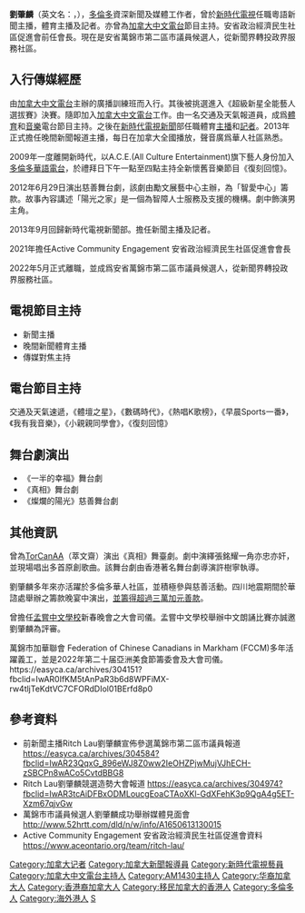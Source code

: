 {{Copy edit|time=2021-05-24T06:38:13+00:00}}
{{主播資訊
| 姓名 = 劉肇麟
| 類型 = 新聞主播
| 圖片 = Ritch_Lau.png
| 圖片尺寸 = 
| 圖片簡介 = 
| 原名 = 
| 外文名 = 
| 外文 = 
| 羅馬拼音 = 
| 英文名 = Ritch Siu Lun Lau
| 綽號 = 
| 其他藝名 = 
| 國籍 = {{CAN}}
| 永久居留權 = 
| 民族 =
| 籍貫 =
| 出生日期 = 
| 出生地點 =  
| 逝世日期 =  
| 逝世地點 = 
| 職業 = 電台節目主持（2005－2009年）|體育主播（2007－2009年）| 新聞主播（2013－2022年）| 傳媒對焦節目主持（2021－2022年）
| 語言 = [[廣東話|廣東話]]，[[普通話|普通話]]，[[英語|英語]]
| 學歷 = [[多倫多大學|多倫多大學]]心理健康科學榮譽學士
| 宗教信仰 = [[基督教|基督教]]
| 婚姻狀況 = 已婚
| 配偶 = 
| 音樂類型 = 
| 演奏樂器 = 
| 出身地 = 
| 出道作 = 
| 活躍年代 = 2005年至今
| 網站 = ritchlau.ca
| 過去演出節目 = 《[[新聞報道|新聞報道]]》<br>《加國大事回顧》<br>《傳媒對焦》
}}

'''劉肇麟'''（英文名：{{lang|en|Ritch Siu Lun Lau}}，{{bd|1986年|1月21日|||L刘}}），[[多倫多|多倫多]]資深新聞及媒體工作者，曾於[[新時代電視|新時代電視]]任職粵語新聞主播，體育主播及記者。亦曾為[[加拿大中文電台|加拿大中文電台]]節目主持。安省政治經濟民生社區促進會前任會長。現在是安省萬錦市第二區市議員候選人，從新聞界轉投政界服務社區。

== 入行傳媒經歷 == 

由[[加拿大中文電台|加拿大中文電台]]主辦的廣播訓練班而入行。其後被挑選進入《超級新星全能藝人選拔賽》決賽。隨即加入[[加拿大中文電台|加拿大中文電台]]工作。由一名交通及天氣報道員，成爲[[體育|體育]]和[[音樂|音樂]]電台節目主持。之後在[[新時代電視新聞|新時代電視新聞]]部任職體育[[新聞主播|主播]]和[[記者|記者]]。2013年正式擔任晚間新聞報道主播，每日在加拿大全國播放，聲音廣爲華人社區熟悉。

2009年一度離開新時代，以A.C.E.(All Culture Entertainment)旗下藝人身份加入[[多倫多華語電台|多倫多華語電台]]，於禮拜日下午一點至四點主持全新懷舊音樂節目《復刻回憶》。

2012年6月29日演出慈善舞台劇，該劇由勵文展藝中心主辦，為「智愛中心」籌款。故事內容講述「陽光之家」是一個為智障人士服務及支援的機構。劇中飾演男主角。

2013年9月回歸新時代電視新聞部。擔任新聞主播及記者。

2021年擔任Active Community Engagement 安省政治經濟民生社區促進會會長 

2022年5月正式離職，並成爲安省萬錦市第二區市議員候選人，從新聞界轉投政界服務社區。

== 電視節目主持 ==
* 新聞主播
* 晚間新聞體育主播
* 傳媒對焦主持

== 電台節目主持 ==
交通及天氣速遞，《體壇之星》，《數碼時代》，《熱唱K歌榜》，《早晨Sports一番》，《我有我音樂》，《小親親同學會》，《復刻回憶》

== 舞台劇演出 ==
*《一半的幸福》舞台劇
*《真相》舞台劇
*《燦爛的陽光》慈善舞台劇

== 其他資訊 ==

曾為[https://web.archive.org/web/20090430111551/http://www.torcanaa.com/ TorCanAA]（萃文齋）演出《真相》舞臺劇。劇中演繹張銘耀一角亦忠亦奸，並現場唱出多首原創歌曲。該舞台劇由香港著名舞台劇導演許樹寧執導。

劉肇麟多年來亦活躍於多倫多華人社區，並積極參與慈善活動。四川地震期間於華諮處舉辦之籌款晚宴中演出，[https://web.archive.org/web/20080609223715/http://www.mingpaotor.com/htm/News/20080605/tfc1.htm 並籌得超過三萬加元善款]。

曾擔任[[孟嘗會|孟嘗中文學校]]新春晚會之大會司儀。孟嘗中文學校舉辦中文朗誦比賽亦誠邀劉肇麟為評審。

萬錦市加華聯會 Federation of Chinese Canadians in Markham (FCCM)多年活躍義工，並是2022年第二十届亞洲美食節籌委會及大會司儀。https://easyca.ca/archives/304151?fbclid=IwAR0IfKM5tAnPaR3b6d8WPFiMX-rw4tljTeKdtVC7CFORdDIol01BErfd8p0

==參考資料==
* 前新聞主播Ritch Lau劉肇麟宣佈參選萬錦市第二區市議員報道 https://easyca.ca/archives/304584?fbclid=IwAR23QqxG_896eWJ8Z0ww2IeOHZPjwMujVJhECH-zSBCPn8wACo5CvtdBBG8
* Ritch Lau劉肇麟競選造勢大會報道 https://easyca.ca/archives/304974?fbclid=IwAR3tcAiDFBxODMLoucgEoaCTAoXKl-GdXFehK3p9QgA4g5ET-Xzm67qjvGw
* 萬錦市市議員候選人劉肇麟成功舉辦媒體見面會 http://www.52hrtt.com/dld/n/w/info/A1650613130015
* Active Community Engagement 安省政治經濟民生社區促進會資料 https://www.aceontario.org/team/ritch-lau/

{{DEFAULTSORT:Ritch Siu Lun Lau}}
[[Category:加拿大记者|Category:加拿大记者]]
[[Category:加拿大新聞報導員|Category:加拿大新聞報導員]]
[[Category:新時代電視藝員|Category:新時代電視藝員]]
[[Category:加拿大中文電台主持人|Category:加拿大中文電台主持人]]
[[Category:AM1430主持人|Category:AM1430主持人]]
[[Category:华裔加拿大人|Category:华裔加拿大人]]
[[Category:香港裔加拿大人|Category:香港裔加拿大人]]
[[Category:移民加拿大的香港人|Category:移民加拿大的香港人]]
[[Category:多倫多人|Category:多倫多人]]
[[Category:海外港人|Category:海外港人]]
[[Category:劉姓|S]]